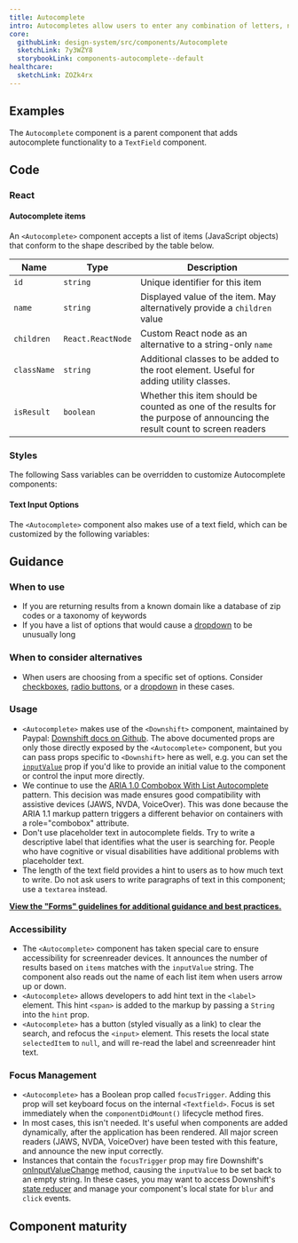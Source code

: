 ```yaml
---
title: Autocomplete
intro: Autocompletes allow users to enter any combination of letters, numbers, or symbols of their choosing (unless otherwise restricted), and receive one or more suggested matches in a list below the input.
core:
  githubLink: design-system/src/components/Autocomplete
  sketchLink: 7y3WZY8
  storybookLink: components-autocomplete--default
healthcare:
  sketchLink: ZOZk4rx
---
```


## Examples

The `Autocomplete` component is a parent component that adds autocomplete functionality to a `TextField` component.

<StorybookExample
  componentName="autocomplete"
  storyId="components-autocomplete--default"
  minHeight={500}
/>

## Code

### React

<PropTable componentName="Autocomplete" />

#### Autocomplete items

An `<Autocomplete>` component accepts a list of items (JavaScript objects) that conform to the shape described by the table below.

| Name                                                  | Type                         | Description                                                                                                                |
| ----------------------------------------------------- | ---------------------------- | -------------------------------------------------------------------------------------------------------------------------- |
| <code class="ds-u-font-weight--bold">id</code>        | <code>string</code>          | Unique identifier for this item                                                                                            |
| <code class="ds-u-font-weight--bold">name</code>      | <code>string</code>          | Displayed value of the item. May alternatively provide a <code>children</code> value                                       |
| <code class="ds-u-font-weight--bold">children</code>  | <code>React.ReactNode</code> | Custom React node as an alternative to a string-only `name`                                                                |
| <code class="ds-u-font-weight--bold">className</code> | <code>string</code>          | Additional classes to be added to the root element. Useful for adding utility classes.                                     |
| <code class="ds-u-font-weight--bold">isResult</code>  | <code>boolean</code>         | Whether this item should be counted as one of the results for the purpose of announcing the result count to screen readers |

### Styles

The following Sass variables can be overridden to customize Autocomplete components:

<ComponentThemeOptions
  componentname="autocomplete"
/>

#### Text Input Options

The `<Autocomplete>` component also makes use of a text field, which can be customized by the following variables:

<ComponentThemeOptions
  componentname="text-input"
/>


## Guidance

### When to use

- If you are returning results from a known domain like a database of zip codes or a taxonomy of keywords
- If you have a list of options that would cause a [dropdown](/components/dropdown/) to be unusually long

### When to consider alternatives

- When users are choosing from a specific set of options. Consider [checkboxes](/components/checkbox), [radio buttons](/components/radio/), or a [dropdown](/components/dropdown/) in these cases.

### Usage

- `<Autocomplete>` makes use of the `<Downshift>` component, maintained by Paypal: [Downshift docs on Github](https://github.com/paypal/downshift). The above documented props are only those directly exposed by the `<Autocomplete>` component, but you can pass props specific to `<Downshift>` here as well, e.g. you can set the [`inputValue`](https://github.com/downshift-js/downshift#inputvalue) prop if you'd like to provide an initial value to the component or control the input more directly.
- We continue to use the [ARIA 1.0 Combobox With List Autocomplete](https://www.w3.org/TR/wai-aria-practices-1.1/examples/combobox/aria1.0pattern/combobox-autocomplete-list.html) pattern. This decision was made ensures good compatibility with assistive devices (JAWS, NVDA, VoiceOver). This was done because the ARIA 1.1 markup pattern triggers a different behavior on containers with a role="combobox" attribute.
- Don't use placeholder text in autocomplete fields. Try to write a descriptive label that identifies what the user is searching for. People who have cognitive or visual disabilities have additional problems with placeholder text.
- The length of the text field provides a hint to users as to how much text to write. Do not ask users to write paragraphs of text in this component; use a `textarea` instead.

**[View the "Forms" guidelines for additional guidance and best practices.](/patterns/forms/)**

### Accessibility

- The `<Autocomplete>` component has taken special care to ensure accessibility for screenreader devices. It announces the number of results based on `items` matches with the `inputValue` string. The component also reads out the name of each list item when users arrow up or down.
- `<Autocomplete>` allows developers to add hint text in the `<label>` element. This hint `<span>` is added to the markup by passing a `String` into the `hint` prop.
- `<Autocomplete>` has a button (styled visually as a link) to clear the search, and refocus the `<input>` element. This resets the local state `selectedItem` to `null`, and will re-read the label and screenreader hint text.

### Focus Management

- `<Autocomplete>` has a Boolean prop called `focusTrigger`. Adding this prop will set keyboard focus on the internal `<Textfield>`. Focus is set immediately when the `componentDidMount()` lifecycle method fires.
- In most cases, this isn't needed. It's useful when components are added dynamically, after the application has been rendered. All major screen readers (JAWS, NVDA, VoiceOver) have been tested with this feature, and announce the new input correctly.
- Instances that contain the `focusTrigger` prop may fire Downshift's [onInputValueChange](https://github.com/paypal/downshift#oninputvaluechange) method, causing the `inputValue` to be set back to an empty string. In these cases, you may want to access Downshift's [state reducer](https://github.com/paypal/downshift#statereducer) and manage your component's local state for `blur` and `click` events.

## Component maturity

<MaturityChecklist
  a11yStandards={true}
  color={true}
  forcedColors={false}
  screenReaders={true}
  keyboardNavigable={true}
  storybook={true}
  responsive={true}
  spanish={true}
  completeUiKit={false}
  responsiveUiKit={false}
  tokensInCode={true}
  tokensInSketch={true}
/>